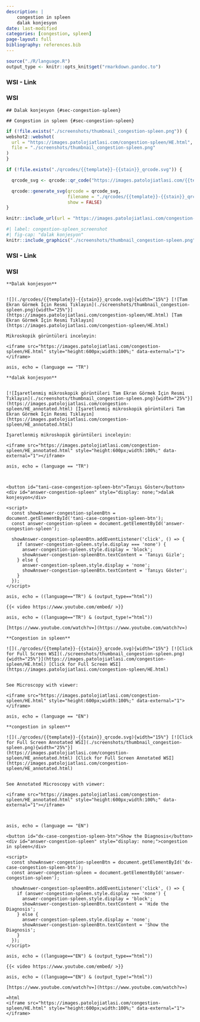 ```yaml
---
description: |
    congestion in spleen
    dalak konjesyon
date: last-modified
categories: [congestion, spleen]
page-layout: full
bibliography: references.bib
---
```



```r
source("./R/language.R")
output_type <- knitr::opts_knit$get("rmarkdown.pandoc.to")
```









::::: panel-tabset


### WSI - Link



:::: {.content-hidden when-format="pdf"}





::::





:::: {.content-visible when-format="pdf"}






::::




:::: {.content-hidden when-format="pdf"}





::::





:::: {.content-visible when-format="pdf"}






::::


### WSI




:::::






```asis
## Dalak konjesyon {#sec-congestion-spleen}
```


```asis
## Congestion in spleen {#sec-congestion-spleen}
```


```r
if (!file.exists("./screenshots/thumbnail_congestion-spleen.png")) {
webshot2::webshot(
  url = "https://images.patolojiatlasi.com/congestion-spleen/HE.html",
  file = "./screenshots/thumbnail_congestion-spleen.png"
)
}
```


```r
if (!file.exists("./qrcodes/{{template}}-{{stain}}_qrcode.svg")) {

  qrcode_svg <- qrcode::qr_code("https://images.patolojiatlasi.com/{{template}}/{{stain}}.html")

  qrcode::generate_svg(qrcode = qrcode_svg,
                       filename = "./qrcodes/{{template}}-{{stain}}_qrcode.svg",
                       show = FALSE)
}
```


```r
knitr::include_url(url = "https://images.patolojiatlasi.com/congestion-spleen/HE.html")
```

```r
#| label: congestion-spleen_screenshot
#| fig-cap: "dalak konjesyon"
knitr::include_graphics("./screenshots/thumbnail_congestion-spleen.png")
```









::::: panel-tabset


### WSI - Link



:::: {.content-hidden when-format="pdf"}





::::





:::: {.content-visible when-format="pdf"}






::::




:::: {.content-hidden when-format="pdf"}





::::





:::: {.content-visible when-format="pdf"}






::::


### WSI




:::::






```asis

**Dalak konjesyon**


![](./qrcodes/{{template}}-{{stain}}_qrcode.svg){width="15%"} [![Tam Ekran Görmek İçin Resmi Tıklayın](./screenshots/thumbnail_congestion-spleen.png){width="25%"}](https://images.patolojiatlasi.com/congestion-spleen/HE.html) [Tam Ekran Görmek İçin Resmi Tıklayın](https://images.patolojiatlasi.com/congestion-spleen/HE.html)
```


```asis
Mikroskopik görüntüleri inceleyin:

<iframe src="https://images.patolojiatlasi.com/congestion-spleen/HE.html" style="height:600px;width:100%;" data-external="1"></iframe>

```



```comment
asis, echo = (language == "TR")

**dalak konjesyon**


[![İşaretlenmiş mikroskopik görüntüleri Tam Ekran Görmek İçin Resmi Tıklayın](./screenshots/thumbnail_congestion-spleen.png){width="25%"}](https://images.patolojiatlasi.com/congestion-spleen/HE_annotated.html) [İşaretlenmiş mikroskopik görüntüleri Tam Ekran Görmek İçin Resmi Tıklayın](https://images.patolojiatlasi.com/congestion-spleen/HE_annotated.html)

İşaretlenmiş mikroskopik görüntüleri inceleyin:

<iframe src="https://images.patolojiatlasi.com/congestion-spleen/HE_annotated.html" style="height:600px;width:100%;" data-external="1"></iframe>

```



```comment
asis, echo = (language == "TR")



<button id="tani-case-congestion-spleen-btn">Tanıyı Göster</button>
<div id="answer-congestion-spleen" style="display: none;">dalak konjesyon</div>

<script>
  const showAnswer-congestion-spleenBtn = document.getElementById('tani-case-congestion-spleen-btn');
  const answer-congestion-spleen = document.getElementById('answer-congestion-spleen');

  showAnswer-congestion-spleenBtn.addEventListener('click', () => {
    if (answer-congestion-spleen.style.display === 'none') {
      answer-congestion-spleen.style.display = 'block';
      showAnswer-congestion-spleenBtn.textContent = 'Tanıyı Gizle';
    } else {
      answer-congestion-spleen.style.display = 'none';
      showAnswer-congestion-spleenBtn.textContent = 'Tanıyı Göster';
    }
  });
</script>

```

```comment
asis, echo = ((language=="TR") & (output_type=="html"))

{{< video https://www.youtube.com/embed/ >}}

```

```comment
asis, echo = ((language=="TR") & (output_type!="html"))

[https://www.youtube.com/watch?v=](https://www.youtube.com/watch?v=)

```





```asis

**Congestion in spleen**

![](./qrcodes/{{template}}-{{stain}}_qrcode.svg){width="15%"} [![Click for Full Screen WSI](./screenshots/thumbnail_congestion-spleen.png){width="25%"}](https://images.patolojiatlasi.com/congestion-spleen/HE.html) [Click for Full Screen WSI](https://images.patolojiatlasi.com/congestion-spleen/HE.html)


```



```asis

See Microscopy with viewer: 

<iframe src="https://images.patolojiatlasi.com/congestion-spleen/HE.html" style="height:600px;width:100%;" data-external="1"></iframe>

```


```comment
asis, echo = (language == "EN")

**congestion in spleen**

![](./qrcodes/{{template}}-{{stain}}_qrcode.svg){width="15%"} [![Click for Full Screen Annotated WSI](./screenshots/thumbnail_congestion-spleen.png){width="25%"}](https://images.patolojiatlasi.com/congestion-spleen/HE_annotated.html) [Click for Full Screen Annotated WSI](https://images.patolojiatlasi.com/congestion-spleen/HE_annotated.html)


See Annotated Microscopy with viewer: 

<iframe src="https://images.patolojiatlasi.com/congestion-spleen/HE_annotated.html" style="height:600px;width:100%;" data-external="1"></iframe>



```

```comment
asis, echo = (language == "EN")

<button id="dx-case-congestion-spleen-btn">Show the Diagnosis</button>
<div id="answer-congestion-spleen" style="display: none;">congestion in spleen</div>

<script>
  const showAnswer-congestion-spleenBtn = document.getElementById('dx-case-congestion-spleen-btn');
  const answer-congestion-spleen = document.getElementById('answer-congestion-spleen');

  showAnswer-congestion-spleenBtn.addEventListener('click', () => {
    if (answer-congestion-spleen.style.display === 'none') {
      answer-congestion-spleen.style.display = 'block';
      showAnswer-congestion-spleenBtn.textContent = 'Hide the Diagnosis';
    } else {
      answer-congestion-spleen.style.display = 'none';
      showAnswer-congestion-spleenBtn.textContent = 'Show the Diagnosis';
    }
  });
</script>

```



```comment
asis, echo = ((language=="EN") & (output_type=="html"))

{{< video https://www.youtube.com/embed/ >}}

```

```comment
asis, echo = ((language=="EN") & (output_type!="html"))

[https://www.youtube.com/watch?v=](https://www.youtube.com/watch?v=)

```


```comment
=html
<iframe src="https://images.patolojiatlasi.com/congestion-spleen/HE.html" style="height:600px;width:100%;" data-external="1"></iframe>
```
